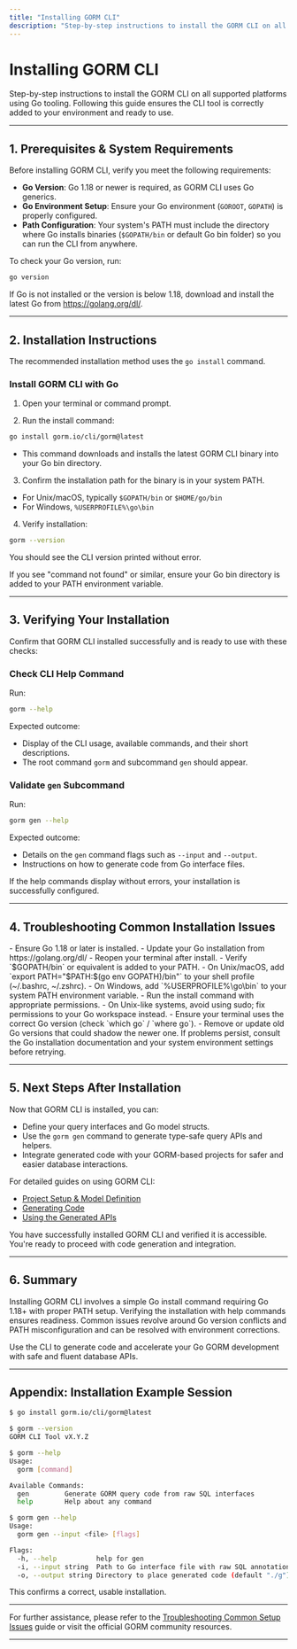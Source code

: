 ```yaml
---
title: "Installing GORM CLI"
description: "Step-by-step instructions to install the GORM CLI on all supported platforms using Go tooling. Following this guide ensures the CLI tool is correctly added to your environment and ready to use."
---
```


# Installing GORM CLI

Step-by-step instructions to install the GORM CLI on all supported platforms using Go tooling. Following this guide ensures the CLI tool is correctly added to your environment and ready to use.

---

## 1. Prerequisites & System Requirements

Before installing GORM CLI, verify you meet the following requirements:

- **Go Version**: Go 1.18 or newer is required, as GORM CLI uses Go generics.
- **Go Environment Setup**: Ensure your Go environment (`GOROOT`, `GOPATH`) is properly configured.
- **Path Configuration**: Your system's PATH must include the directory where Go installs binaries (`$GOPATH/bin` or default Go bin folder) so you can run the CLI from anywhere.

<Tip>
To check your Go version, run:

```bash
go version
```

If Go is not installed or the version is below 1.18, download and install the latest Go from https://golang.org/dl/.
</Tip>

---

## 2. Installation Instructions

The recommended installation method uses the `go install` command.

### Install GORM CLI with Go

1. Open your terminal or command prompt.

2. Run the install command:

```bash
go install gorm.io/cli/gorm@latest
```

- This command downloads and installs the latest GORM CLI binary into your Go bin directory.

3. Confirm the installation path for the binary is in your system PATH.

- For Unix/macOS, typically `$GOPATH/bin` or `$HOME/go/bin`
- For Windows, `%USERPROFILE%\go\bin`

4. Verify installation:

```bash
gorm --version
```

You should see the CLI version printed without error.

<Tip>
If you see "command not found" or similar, ensure your Go bin directory is added to your PATH environment variable.
</Tip>

---

## 3. Verifying Your Installation

Confirm that GORM CLI installed successfully and is ready to use with these checks:

### Check CLI Help Command

Run:

```bash
gorm --help
```

Expected outcome:

- Display of the CLI usage, available commands, and their short descriptions.
- The root command `gorm` and subcommand `gen` should appear.

### Validate `gen` Subcommand

Run:

```bash
gorm gen --help
```

Expected outcome:

- Details on the `gen` command flags such as `--input` and `--output`.
- Instructions on how to generate code from Go interface files.

<Tip>
If the help commands display without errors, your installation is successfully configured.
</Tip>

---

## 4. Troubleshooting Common Installation Issues

<AccordionGroup title="Common Problems and Solutions">
<Accordion title="Go Version is Too Low or Missing">
- Ensure Go 1.18 or later is installed.
- Update your Go installation from https://golang.org/dl/
- Reopen your terminal after install.
</Accordion>
<Accordion title="Command Not Found After Installation">
- Verify `$GOPATH/bin` or equivalent is added to your PATH.
- On Unix/macOS, add `export PATH="$PATH:$(go env GOPATH)/bin"` to your shell profile (~/.bashrc, ~/.zshrc).
- On Windows, add `%USERPROFILE%\go\bin` to your system PATH environment variable.
</Accordion>
<Accordion title="Installation Fails with Permission Error">
- Run the install command with appropriate permissions.
- On Unix-like systems, avoid using sudo; fix permissions to your Go workspace instead.
</Accordion>
<Accordion title="Multiple Go Versions Cause Conflicts">
- Ensure your terminal uses the correct Go version (check `which go` / `where go`).
- Remove or update old Go versions that could shadow the newer one.
</Accordion>
</AccordionGroup>

<Tip>
If problems persist, consult the Go installation documentation and your system environment settings before retrying.
</Tip>

---

## 5. Next Steps After Installation

Now that GORM CLI is installed, you can:

- Define your query interfaces and Go model structs.
- Use the `gorm gen` command to generate type-safe query APIs and helpers.
- Integrate generated code with your GORM-based projects for safer and easier database interactions.

For detailed guides on using GORM CLI:

- [Project Setup & Model Definition](/getting-started/first-codegen-project/project-setup)
- [Generating Code](/getting-started/first-codegen-project/generate-code)
- [Using the Generated APIs](/getting-started/first-codegen-project/quickstart-usage)

<Check>
You have successfully installed GORM CLI and verified it is accessible.
You're ready to proceed with code generation and integration.
</Check>

---

## 6. Summary

Installing GORM CLI involves a simple Go install command requiring Go 1.18+ with proper PATH setup. Verifying the installation with help commands ensures readiness. Common issues revolve around Go version conflicts and PATH misconfiguration and can be resolved with environment corrections.

Use the CLI to generate code and accelerate your Go GORM development with safe and fluent database APIs.

---

## Appendix: Installation Example Session

```bash
$ go install gorm.io/cli/gorm@latest

$ gorm --version
GORM CLI Tool vX.Y.Z

$ gorm --help
Usage:
  gorm [command]

Available Commands:
  gen         Generate GORM query code from raw SQL interfaces
  help        Help about any command

$ gorm gen --help
Usage:
  gorm gen --input <file> [flags]

Flags:
  -h, --help          help for gen
  -i, --input string  Path to Go interface file with raw SQL annotations (required)
  -o, --output string Directory to place generated code (default "./g")
```

This confirms a correct, usable installation.

---

For further assistance, please refer to the [Troubleshooting Common Setup Issues](/getting-started/troubleshooting-configuration/cli-troubleshooting) guide or visit the official GORM community resources.

---